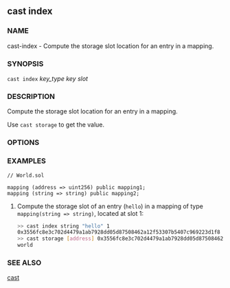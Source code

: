 
## cast index

### NAME

cast-index - Compute the storage slot location for an entry in a mapping.

### SYNOPSIS

`cast index` _key_type_ _key_ _slot_

### DESCRIPTION

Compute the storage slot location for an entry in a mapping.

Use `cast storage` to get the value.

### OPTIONS

<CommonOptions />

### EXAMPLES

```solidity
// World.sol

mapping (address => uint256) public mapping1;
mapping (string => string) public mapping2;
```

1. Compute the storage slot of an entry (`hello`) in a mapping of type `mapping(string => string)`, located at slot 1:
   ```sh
   >> cast index string "hello" 1
   0x3556fc8e3c702d4479a1ab7928dd05d87508462a12f53307b5407c969223d1f8
   >> cast storage [address] 0x3556fc8e3c702d4479a1ab7928dd05d87508462a12f53307b5407c969223d1f8
   world
   ```

### SEE ALSO

[cast](/reference/cast/cast.mdx)
